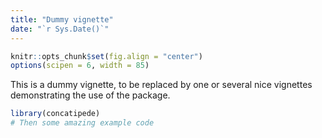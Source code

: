 ```yaml
---
title: "Dummy vignette"
date: "`r Sys.Date()`"
---
```


```r
knitr::opts_chunk$set(fig.align = "center")
options(scipen = 6, width = 85)
```

This is a dummy vignette, to be replaced by one or several nice vignettes demonstrating the use of the package.

```r
library(concatipede)
# Then some amazing example code
```
